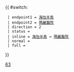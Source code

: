{{ #switch: {{{format|}}}
  | endpoint1 = [[海怡半島公共運輸交匯處|海怡半島]]
  | endpoint2 = [[瑪麗醫院]]
  | direction = 2
  | status = 
  | inline = [[海怡半島公共運輸交匯處|海怡半島]] ↔ [[瑪麗醫院]]
  | normal =
  | full =<noinclude>[[Category:港島專線小巴路線模板|63]]</noinclude>
}}